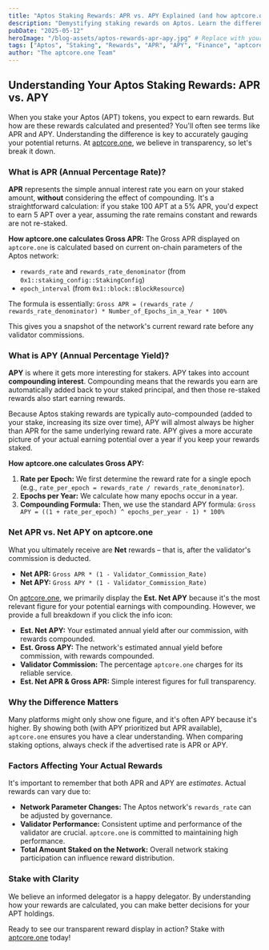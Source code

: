 ```yaml
---
title: "Aptos Staking Rewards: APR vs. APY Explained (and how aptcore.one shows them)"
description: "Demystifying staking rewards on Aptos. Learn the difference between APR and APY, how they are calculated, and how aptcore.one provides transparent reward information."
pubDate: "2025-05-12" 
heroImage: "/blog-assets/aptos-rewards-apr-apy.jpg" # Replace with your actual image path
tags: ["Aptos", "Staking", "Rewards", "APR", "APY", "Finance", "aptcore.one"]
author: "The aptcore.one Team"
---
```


## Understanding Your Aptos Staking Rewards: APR vs. APY

When you stake your Aptos (APT) tokens, you expect to earn rewards. But how are these rewards calculated and presented? You'll often see terms like APR and APY. Understanding the difference is key to accurately gauging your potential returns. At [aptcore.one](https://aptcore.one), we believe in transparency, so let's break it down.

### What is APR (Annual Percentage Rate)?

**APR** represents the simple annual interest rate you earn on your staked amount, **without** considering the effect of compounding. It's a straightforward calculation: if you stake 100 APT at a 5% APR, you'd expect to earn 5 APT over a year, assuming the rate remains constant and rewards are not re-staked.

**How aptcore.one calculates Gross APR:**
The Gross APR displayed on `aptcore.one` is calculated based on current on-chain parameters of the Aptos network:
* `rewards_rate` and `rewards_rate_denominator` (from `0x1::staking_config::StakingConfig`)
* `epoch_interval` (from `0x1::block::BlockResource`)

The formula is essentially:
`Gross APR = (rewards_rate / rewards_rate_denominator) * Number_of_Epochs_in_a_Year * 100%`

This gives you a snapshot of the network's current reward rate before any validator commissions.

### What is APY (Annual Percentage Yield)?

**APY** is where it gets more interesting for stakers. APY takes into account **compounding interest**. Compounding means that the rewards you earn are automatically added back to your staked principal, and then those re-staked rewards also start earning rewards.

Because Aptos staking rewards are typically auto-compounded (added to your stake, increasing its size over time), APY will almost always be higher than APR for the same underlying reward rate. APY gives a more accurate picture of your actual earning potential over a year if you keep your rewards staked.

**How aptcore.one calculates Gross APY:**
1.  **Rate per Epoch:** We first determine the reward rate for a single epoch (e.g., `rate_per_epoch = rewards_rate / rewards_rate_denominator`).
2.  **Epochs per Year:** We calculate how many epochs occur in a year.
3.  **Compounding Formula:** Then, we use the standard APY formula:
    `Gross APY = ((1 + rate_per_epoch) ^ epochs_per_year - 1) * 100%`

### Net APR vs. Net APY on aptcore.one

What you ultimately receive are **Net** rewards – that is, after the validator's commission is deducted.

* **Net APR:** `Gross APR * (1 - Validator_Commission_Rate)`
* **Net APY:** `Gross APY * (1 - Validator_Commission_Rate)`

On [aptcore.one](https://aptcore.one), we primarily display the **Est. Net APY** because it's the most relevant figure for your potential earnings with compounding. However, we provide a full breakdown if you click the info icon:

* **Est. Net APY:** Your estimated annual yield after our commission, with rewards compounded.
* **Est. Gross APY:** The network's estimated annual yield before commission, with rewards compounded.
* **Validator Commission:** The percentage `aptcore.one` charges for its reliable service.
* **Est. Net APR & Gross APR:** Simple interest figures for full transparency.

### Why the Difference Matters

Many platforms might only show one figure, and it's often APY because it's higher. By showing both (with APY prioritized but APR available), `aptcore.one` ensures you have a clear understanding. When comparing staking options, always check if the advertised rate is APR or APY.

### Factors Affecting Your Actual Rewards

It's important to remember that both APR and APY are *estimates*. Actual rewards can vary due to:
* **Network Parameter Changes:** The Aptos network's `rewards_rate` can be adjusted by governance.
* **Validator Performance:** Consistent uptime and performance of the validator are crucial. `aptcore.one` is committed to maintaining high performance.
* **Total Amount Staked on the Network:** Overall network staking participation can influence reward distribution.

### Stake with Clarity

We believe an informed delegator is a happy delegator. By understanding how your rewards are calculated, you can make better decisions for your APT holdings.

Ready to see our transparent reward display in action? Stake with [aptcore.one](https://aptcore.one) today!
